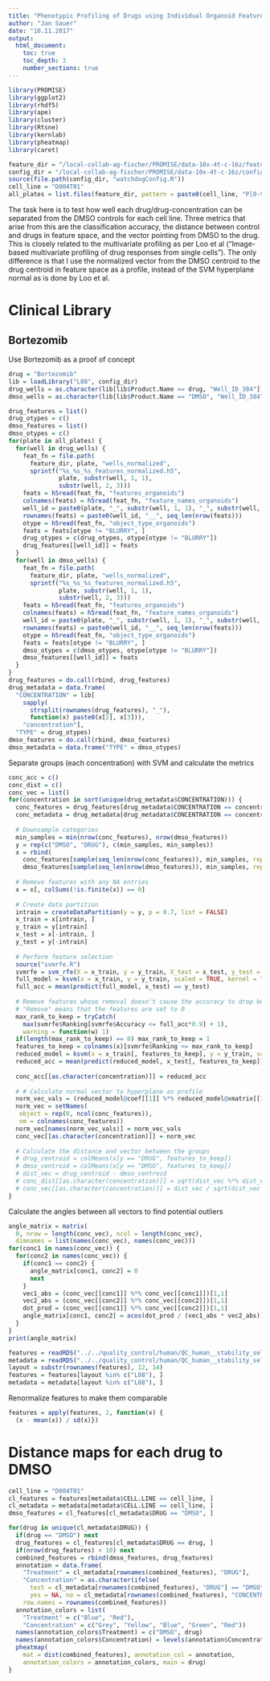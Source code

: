 ```yaml
---
title: "Phenotypic Profiling of Drugs using Individual Organoid Features"
author: "Jan Sauer"
date: "10.11.2017"
output: 
  html_document:
    toc: true
    toc_depth: 3
    number_sections: true
---
```


```r
library(PROMISE)
library(ggplot2)
library(rhdf5)
library(ape)
library(cluster)
library(Rtsne)
library(kernlab)
library(pheatmap)
library(caret)

feature_dir = "/local-collab-ag-fischer/PROMISE/data-10x-4t-c-16z/features"
config_dir = "/local-collab-ag-fischer/PROMISE/data-10x-4t-c-16z/configdir"
source(file.path(config_dir, "watchdogConfig.R"))
cell_line = "D004T01"
all_plates = list.files(feature_dir, pattern = paste0(cell_line, "P[0-9]{3}L08$"))
```

The task here is to test how well each drug/drug-concentration can be separated from the DMSO controls for each cell line. Three metrics that arise from this are the classification accuracy, the distance between control and drugs in feature space, and the vector pointing from DMSO to the drug. This is closely related to the multivariate profiling as per Loo et al ("Image-based multivariate profiling of drug responses from single cells"). The only difference is that I use the normalized vector from the DMSO centroid to the drug centroid in feature space as a profile, instead of the SVM hyperplane normal as is done by Loo et al.

# Clinical Library
## Bortezomib
Use Bortezomib as a proof of concept
```r
drug = "Bortezomib"
lib = loadLibrary("L08", config_dir)
drug_wells = as.character(lib[lib$Product.Name == drug, "Well_ID_384"])
dmso_wells = as.character(lib[lib$Product.Name == "DMSO", "Well_ID_384"])

drug_features = list()
drug_otypes = c()
dmso_features = list()
dmso_otypes = c()
for(plate in all_plates) {
  for(well in drug_wells) {
    feat_fn = file.path(
      feature_dir, plate, "wells_normalized", 
      sprintf("%s_%s_%s_features_normalized.h5", 
              plate, substr(well, 1, 1), 
              substr(well, 2, 3)))
    feats = h5read(feat_fn, "features_organoids")
    colnames(feats) = h5read(feat_fn, "feature_names_organoids")
    well_id = paste0(plate, "_", substr(well, 1, 1), "_", substr(well, 2, 3))
    rownames(feats) = paste0(well_id, "__", seq_len(nrow(feats)))
    otype = h5read(feat_fn, "object_type_organoids")
    feats = feats[otype != "BLURRY", ]
    drug_otypes = c(drug_otypes, otype[otype != "BLURRY"])
    drug_features[[well_id]] = feats
  }
  for(well in dmso_wells) {
    feat_fn = file.path(
      feature_dir, plate, "wells_normalized", 
      sprintf("%s_%s_%s_features_normalized.h5", 
              plate, substr(well, 1, 1), 
              substr(well, 2, 3)))
    feats = h5read(feat_fn, "features_organoids")
    colnames(feats) = h5read(feat_fn, "feature_names_organoids")
    well_id = paste0(plate, "_", substr(well, 1, 1), "_", substr(well, 2, 3))
    rownames(feats) = paste0(well_id, "__", seq_len(nrow(feats)))
    otype = h5read(feat_fn, "object_type_organoids")
    feats = feats[otype != "BLURRY", ]
    dmso_otypes = c(dmso_otypes, otype[otype != "BLURRY"])
    dmso_features[[well_id]] = feats
  }
}
drug_features = do.call(rbind, drug_features)
drug_metadata = data.frame(
  "CONCENTRATION" = lib[
    sapply(
      strsplit(rownames(drug_features), "_"), 
      function(x) paste0(x[2], x[3])), 
    "concentration"], 
  "TYPE" = drug_otypes)
dmso_features = do.call(rbind, dmso_features)
dmso_metadata = data.frame("TYPE" = dmso_otypes)
```

Separate groups (each concentration) with SVM and calculate the metrics
```r
conc_acc = c()
conc_dist = c()
conc_vec = list()
for(concentration in sort(unique(drug_metadata$CONCENTRATION))) {
  conc_features = drug_features[drug_metadata$CONCENTRATION == concentration, ]
  conc_metadata = drug_metadata[drug_metadata$CONCENTRATION == concentration, ]
  
  # Downsample categories
  min_samples = min(nrow(conc_features), nrow(dmso_features))
  y = rep(c("DMSO", "DRUG"), c(min_samples, min_samples))
  x = rbind(
    conc_features[sample(seq_len(nrow(conc_features)), min_samples, replace = FALSE), ], 
    dmso_features[sample(seq_len(nrow(dmso_features)), min_samples, replace = FALSE), ])
  
  # Remove features with any NA entries
  x = x[, colSums(!is.finite(x)) == 0]
  
  # Create data partition
  intrain = createDataPartition(y = y, p = 0.7, list = FALSE)
  x_train = x[intrain, ]
  y_train = y[intrain]
  x_test = x[-intrain, ]
  y_test = y[-intrain]
  
  # Perform feature selection
  source("svmrfe.R")
  svmrfe = svm_rfe(X = x_train, y = y_train, X_test = x_test, y_test = y_test, elim_frac = 0.1)
  full_model = ksvm(x = x_train, y = y_train, scaled = TRUE, kernel = "vanilladot")
  full_acc = mean(predict(full_model, x_test) == y_test)
  
  # Remove features whose removal doesn't cause the accuracy to drop below 90% of the full model accuracy
  # "Remove" means that the features are set to 0
  max_rank_to_keep = tryCatch(
    max(svmrfe$Ranking[svmrfe$Accuracy <= full_acc*0.9] + 1), 
    warning = function(w) 1)
  if(length(max_rank_to_keep) == 0) max_rank_to_keep = 1
  features_to_keep = colnames(x)[svmrfe$Ranking <= max_rank_to_keep]
  reduced_model = ksvm(x = x_train[, features_to_keep], y = y_train, scaled = TRUE, kernel = "vanilladot")
  reduced_acc = mean(predict(reduced_model, x_test[, features_to_keep]) == y_test)
  
  conc_acc[[as.character(concentration)]] = reduced_acc
  
  # # Calculate normal vector to hyperplane as profile
  norm_vec_vals = (reduced_model@coef[[1]] %*% reduced_model@xmatrix[[1]])[1,]
  norm_vec = setNames(
   object = rep(0, ncol(conc_features)), 
   nm = colnames(conc_features))
  norm_vec[names(norm_vec_vals)] = norm_vec_vals
  conc_vec[[as.character(concentration)]] = norm_vec
  
  # Calculate the distance and vector between the groups
  # drug_centroid = colMeans(x[y == "DRUG", features_to_keep])
  # dmso_centroid = colMeans(x[y == "DMSO", features_to_keep])
  # dist_vec = drug_centroid - dmso_centroid
  # conc_dist[[as.character(concentration)]] = sqrt(dist_vec %*% dist_vec)[1,1]
  # conc_vec[[as.character(concentration)]] = dist_vec / sqrt(dist_vec %*% dist_vec)[1,1]
}
```

Calculate the angles between all vectors to find potential outliers
```r
angle_matrix = matrix(
  0, nrow = length(conc_vec), ncol = length(conc_vec), 
  dimnames = list(names(conc_vec), names(conc_vec)))
for(conc1 in names(conc_vec)) {
  for(conc2 in names(conc_vec)) {
    if(conc1 == conc2) {
      angle_matrix[conc1, conc2] = 0
      next
    }
    vec1_abs = (conc_vec[[conc1]] %*% conc_vec[[conc1]])[1,1]
    vec2_abs = (conc_vec[[conc2]] %*% conc_vec[[conc2]])[1,1]
    dot_prod = (conc_vec[[conc1]] %*% conc_vec[[conc2]])[1,1]
    angle_matrix[conc1, conc2] = acos(dot_prod / (vec1_abs * vec2_abs)) * 180 / pi
  }
}
print(angle_matrix)
```





```r
features = readRDS("../../quality_control/human/QC_human__stability_selection__features.rds")
metadata = readRDS("../../quality_control/human/QC_human__stability_selection__features_metadata.rds")
layout = substr(rownames(features), 12, 14)
features = features[layout %in% c("L08"), ]
metadata = metadata[layout %in% c("L08"), ]
```

Renormalize features to make them comparable
```r
features = apply(features, 2, function(x) {
  (x - mean(x)) / sd(x)})
```

# Distance maps for each drug to DMSO
```r
cell_line = "D004T01"
cl_features = features[metadata$CELL.LINE == cell_line, ]
cl_metadata = metadata[metadata$CELL.LINE == cell_line, ]
dmso_features = cl_features[cl_metadata$DRUG == "DMSO", ]

for(drug in unique(cl_metadata$DRUG)) {
  if(drug == "DMSO") next
  drug_features = cl_features[cl_metadata$DRUG == drug, ]
  if(nrow(drug_features) < 10) next
  combined_features = rbind(dmso_features, drug_features)
  annotation = data.frame(
    "Treatment" = cl_metadata[rownames(combined_features), "DRUG"], 
    "Concentration" = as.character(ifelse(
      test = cl_metadata[rownames(combined_features), "DRUG"] == "DMSO", 
      yes = NA, no = cl_metadata[rownames(combined_features), "CONCENTRATION"])), 
    row.names = rownames(combined_features))
  annotation_colors = list(
    "Treatment" = c("Blue", "Red"), 
    "Concentration" = c("Grey", "Yellow", "Blue", "Green", "Red"))
  names(annotation_colors$Treatment) = c("DMSO", drug)
  names(annotation_colors$Concentration) = levels(annotation$Concentration)
  pheatmap(
    mat = dist(combined_features), annotation_col = annotation, 
    annotation_colors = annotation_colors, main = drug)
}
```

<!-- # KiStem library -->

<!-- First I look at the KiStem library without concentrations -->
<!-- ```{r} -->
<!-- features = readRDS("../../quality_control/human/QC_human__stability_selection__features.rds") -->
<!-- metadata = readRDS("../../quality_control/human/QC_human__stability_selection__features_metadata.rds") -->
<!-- layout = substr(rownames(features), 12, 14) -->
<!-- features = features[layout %in% c("L02", "L03"), ] -->
<!-- metadata = metadata[layout %in% c("L02", "L03"), ] -->
<!-- ``` -->

<!-- Renormalize features to make them comparable -->
<!-- ```{r} -->
<!-- features = apply(features, 2, function(x) { -->
<!--   (x - mean(x)) / sd(x)}) -->
<!-- ``` -->

<!-- Sort treatments by how similar their replicates are. This similarity is simply the mean of the standard deviation of each individual feature across replicates. I keep only treatments that have a mean standard deviation of $\langle SD \rangle \leq 1$ for each cell line. -->
<!-- ```{r} -->
<!-- drug_conc_cl_id = paste0(metadata$DRUG, "__", metadata$CELL.LINE) -->
<!-- features_sd_agg = aggregate(features, list(drug_conc_cl_id), sd) -->
<!-- rownames(features_sd_agg) = features_sd_agg$Group.1 -->
<!-- features_sd_agg$Group.1 = NULL -->
<!-- features_sd = apply(features_sd_agg, 1, mean) -->
<!-- features_sd = data.frame( -->
<!--   "SD" = features_sd,  -->
<!--   "Drug" = sapply(strsplit(names(features_sd), "__"), "[[", 1),  -->
<!--   "Cell.Line" = sapply(strsplit(names(features_sd), "__"), "[[", 2)) -->
<!-- features_sd_sorted = list() -->
<!-- for(cl in unique(features_sd$Cell.Line)) { -->
<!--   cl_features_sd = features_sd[features_sd$Cell.Line == cl, ] -->
<!--   cl_features_sd = cl_features_sd[order(cl_features_sd$SD, decreasing = FALSE), ] -->
<!--   cl_features_sd$X = seq_len(nrow(cl_features_sd)) -->
<!--   features_sd_sorted[[cl]] = cl_features_sd -->
<!-- } -->
<!-- features_sd_sorted = do.call(rbind, features_sd_sorted) -->
<!-- ggplot(data = features_sd_sorted) + geom_line(aes(x = X, y = SD, color = Cell.Line)) -->

<!-- features_sd_thresh = features_sd_sorted[features_sd_sorted$SD <= 1, ] -->
<!-- drugs_to_keep = unique( -->
<!--   c("DMSO", names(which(table(features_sd_thresh$Drug) == length(unique(metadata$CELL.LINE)))))) -->

<!-- features = features[metadata$DRUG %in% drugs_to_keep, ] -->
<!-- metadata = metadata[metadata$DRUG %in% drugs_to_keep, ] -->
<!-- ``` -->

<!-- From here, all operations are performed on individual cell lines. Calculate the difference vector pointing from DMSO to the treatment in feature space. -->
<!-- ```{r} -->
<!-- cell_line = "D004T01" -->
<!-- cl_features = features[metadata$CELL.LINE == cell_line, ] -->
<!-- cl_metadata = metadata[metadata$CELL.LINE == cell_line, ] -->

<!-- cl_features_mean = aggregate(cl_features, list(cl_metadata$DRUG), mean) -->
<!-- rownames(cl_features_mean) = cl_features_mean$Group.1 -->
<!-- cl_features_mean$Group.1 = NULL -->
<!-- for(feat in colnames(cl_features_mean)) { -->
<!--   cl_features_mean[[feat]] = cl_features_mean[[feat]] - cl_features_mean["DMSO", feat] -->
<!-- } -->
<!-- ``` -->

<!-- t-SNE -->
<!-- ```{r} -->
<!-- perplexities = c(10, 20, 30, 40, 50) -->
<!-- tsne_data = lapply(perplexities, function(x) Rtsne( -->
<!--   cl_features_mean, perplexity = x, initial_dims = 250,  -->
<!--   theta = 0, pca_scale = TRUE, pca_center = TRUE, max_iter = 5000)) -->
<!-- names(tsne_data) = perplexities -->
<!-- for(x in perplexities) { -->
<!--   tsne_df = data.frame(tsne_data[[as.character(x)]]$Y) -->
<!--   plot( -->
<!--     ggplot(data = tsne_df) + geom_point(aes(x = X1, y = X2)) +  -->
<!--       ggtitle(sprintf("T-SNE Plot with perplexity %s", x))) -->
<!-- } -->
<!-- ``` -->

<!-- K-Means clustering -->
<!-- ```{r} -->
<!-- pam1 = function(x, k) list(cluster = pam(x, k, cluster.only = TRUE)) -->
<!-- gapstat = clusGap(x = cl_features_mean, FUNcluster = pam1, K.max = 20, B = 50, verbose = FALSE) -->
<!-- plot(gapstat, main = "Gap Statistic for Full Feature Set") -->
<!-- ``` -->

<!-- Hierarchical Clustering -->
<!-- ```{r} -->
<!-- dmat = dist(as.matrix(cl_features_mean)) -->
<!-- hc = hclust(dmat) -->
<!-- colors = c("Black", "Red") -->
<!-- is_dmso = as.numeric(hc$labels == "DMSO") + 1 -->
<!-- plot.phylo( -->
<!--   as.phylo(hc), cex = 0.6, label.offset = 0.5, type = "fan",  -->
<!--   show.tip.label = FALSE, edge.color = colors[as.factor(is_dmso)],  -->
<!--   tip.color = colors[as.factor(is_dmso)]) -->
<!-- ``` -->
